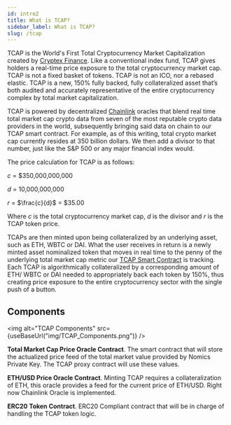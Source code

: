 ```yaml
---
id: intro2
title: What is TCAP?
sidebar_label: What is TCAP?
slug: /tcap
---
```



<link
  rel="stylesheet"
  href="https://cdn.jsdelivr.net/npm/katex@0.12.0/dist/katex.min.css"
  integrity="sha384-AfEj0r4/OFrOo5t7NnNe46zW/tFgW6x/bCJG8FqQCEo3+Aro6EYUG4+cU+KJWu/X"
  crossorigin="anonymous"
/>

TCAP is the World's First Total Cryptocurrency Market Capitalization created by [Cryptex Finance](https://cryptex.finance). Like a conventional index fund, TCAP gives holders a real-time price exposure to the total cryptocurrency market cap. TCAP is not a fixed basket of tokens. TCAP is not an ICO, nor a rebased elastic. TCAP is a new, 150% fully backed, fully collateralized asset that’s both audited and accurately representative of the entire cryptocurrency complex by total market capitalization.

TCAP is powered by decentralized [Chainlink](https://chain.link/) oracles that blend real time total market cap crypto data from seven of the most reputable crypto data providers in the world, subsequently bringing said data on chain to our TCAP smart contract. For example, as of this writing, total crypto market cap currently resides at 350 billion dollars. We then add a divisor to that number, just like the S&P 500 or any major
financial index would.

The price calculation for TCAP is as follows:

$c$ = \$350,000,000,000

$d$ = 10,000,000,000

$r$ = $\frac{c}{d}$ = \$35.00

Where $c$ is the total cryptocurrency market cap, $d$ is the divisor and $r$ is the TCAP token price.

TCAPs are then minted upon being collateralized by an underlying asset, such as ETH, WBTC or DAI. What the user receives in return is a newly minted asset nominalized token that moves in real time to the penny of the underlying total market cap metric our [TCAP Smart Contract](#TODO) is tracking. Each TCAP is algorithmically collateralized by a corresponding amount of ETH/ WBTC or DAI needed to appropriately back each token by 150%, thus creating price exposure to the entire cryptocurrency sector with the single push of a button.

## Components

<img alt="TCAP Components" src={useBaseUrl("img/TCAP_Components.png")} />

**Total Market Cap Price Oracle Contract**. The smart contract that will store the actualized
price feed of the total market value provided by Nomics Private Key. The TCAP proxy
contract will use these values.

**ETH/USD Price Oracle Contract**. Minting TCAP requires a collateralization of ETH, this oracle provides a feed for the current price of ETH/USD. Right now Chainlink Oracle is implemented.

**ERC20 Token Contract**. ERC20 Compliant contract that will be in charge of handling the TCAP token logic.
